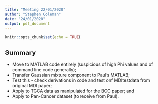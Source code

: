 ```yaml
---
title: "Meeting 22/01/2020"
author: "Stephen Coleman"
date: "24/01/2020"
output: pdf_document
---
```


```r
knitr::opts_chunk$set(echo = TRUE)
```

## Summary

* Move to MATLAB code entirely (suspicious of high Phi values and of command line code generally);
* Transfer Gaussian mixture component to Paul's MATLAB;
* Test this - check derivations in code and test onf MDItestdata from original MDI paper;
* Apply to TGCA data as manipulated for the BCC paper; and
* Apply to Pan-Cancer dataset (to receive from Paul).